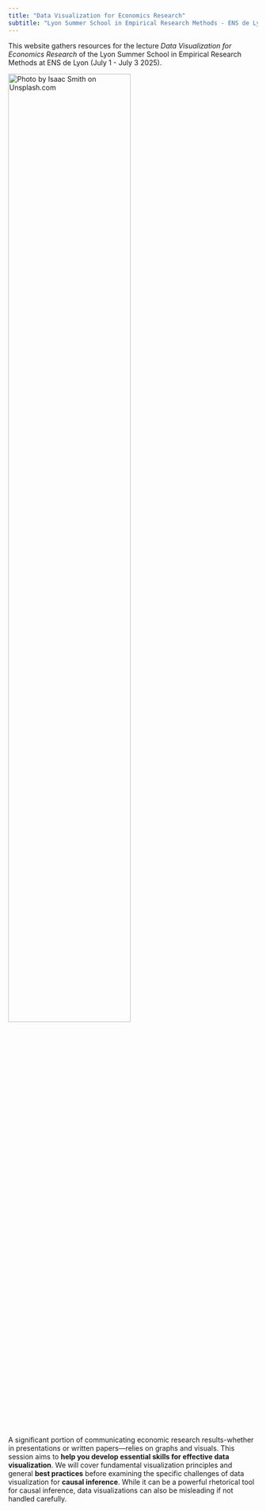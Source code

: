 ```yaml
---
title: "Data Visualization for Economics Research"
subtitle: "Lyon Summer School in Empirical Research Methods - ENS de Lyon"
---
```


This website gathers resources for the lecture *Data Visualization for Economics Research* of the Lyon Summer School in Empirical Research Methods at ENS de Lyon (July 1 - July 3 2025).

![](images/paper_graph.jpg "Photo by Isaac Smith on Unsplash.com"){fig-align="center" width=70%}

A significant portion of communicating economic research results-whether in presentations or written papers—relies on graphs and visuals. This session aims to **help you develop essential skills for effective data visualization**. We will cover fundamental visualization principles and general **best practices** before examining the specific challenges of data visualization for **causal inference**. While it can be a powerful rhetorical tool for causal inference, data visualizations can also be misleading if not handled carefully.